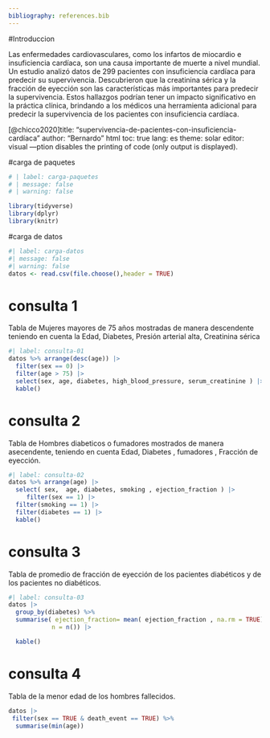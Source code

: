 ---
bibliography: references.bib
---

#Introduccion

Las enfermedades cardiovasculares, como los infartos de miocardio e insuficiencia cardíaca, son una causa importante de muerte a nivel mundial. Un estudio analizó datos de 299 pacientes con insuficiencia cardíaca para predecir su supervivencia. Descubrieron que la creatinina sérica y la fracción de eyección son las características más importantes para predecir la supervivencia. Estos hallazgos podrían tener un impacto significativo en la práctica clínica, brindando a los médicos una herramienta adicional para predecir la supervivencia de los pacientes con insuficiencia cardíaca.

[@chicco2020]title: "supervivencia-de-pacientes-con-insuficiencia-cardíaca" author: "Bernardo" html toc: true lang: es theme: solar editor: visual ---ption disables the printing of code (only output is displayed).

#carga de paquetes

```{r}
# | label: carga-paquetes
# | message: false 
# | warning: false 

library(tidyverse)
library(dplyr)
library(knitr)
```

#carga de datos

```{r}
#| label: carga-datos
#| message: false
#| warning: false
datos <- read.csv(file.choose(),header = TRUE)
```

# consulta 1

Tabla de Mujeres mayores de 75 años mostradas de manera descendente teniendo en cuenta la Edad, Diabetes, Presión arterial alta, Creatinina sérica

```{r}
#| label: consulta-01
datos %>% arrange(desc(age)) |>
  filter(sex == 0) |>
  filter(age > 75) |>
  select(sex, age, diabetes, high_blood_pressure, serum_creatinine ) |> 
  kable()
```

# consulta 2

Tabla de Hombres diabeticos o fumadores mostrados de manera asecendente, teniendo en cuenta Edad, Diabetes , fumadores , Fracción de eyección.

```{r}
#| label: consulta-02
datos %>% arrange(age) |>
  select( sex,  age, diabetes, smoking , ejection_fraction ) |> 
     filter(sex == 1) |>
  filter(smoking == 1) |>
  filter(diabetes == 1) |>
  kable()
```

# consulta 3

Tabla de promedio de fracción de eyección de los pacientes diabéticos y de los pacientes no diabéticos.

```{r}
#| label: consulta-03
datos |>
  group_by(diabetes) %>%
  summarise( ejection_fraction= mean( ejection_fraction , na.rm = TRUE),
            n = n()) |>

  kable()
```

# consulta 4

Tabla de la menor edad de los hombres fallecidos.

```{r}
datos |>
 filter(sex == TRUE & death_event == TRUE) %>%
  summarise(min(age))
```
